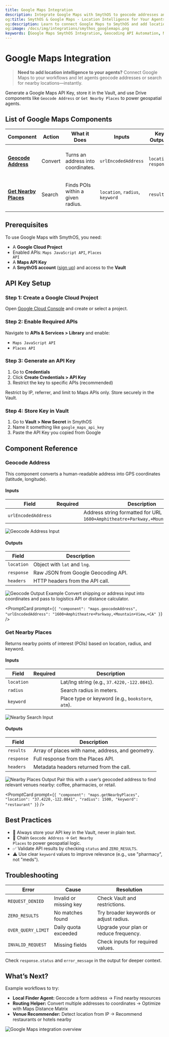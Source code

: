 ```yaml
---
title: Google Maps Integration
description: Integrate Google Maps with SmythOS to geocode addresses and discover nearby places directly from your agent workflows.
og:title: SmythOS & Google Maps - Location Intelligence for Your Agents
og:description: Learn to connect Google Maps to SmythOS and add location search, geocoding, and point-of-interest discovery to your automated agents.
og:image: /docs/img/integrations/smythos_googlemaps.png
keywords: [Google Maps SmythOS Integration, Geocoding API Automation, Nearby Places API, Google Maps Agents, Location Automation, Google Maps API No-Code]
---
```


# Google Maps Integration

> **Need to add location intelligence to your agents?** Connect Google Maps to your workflows and let agents geocode addresses or search for nearby locations—instantly.

<InfoCallout title="TL;DR">
Generate a Google Maps API Key, store it in the Vault, and use Drive components like <code>Geocode Address</code> or <code>Get Nearby Places</code> to power geospatial agents.
</InfoCallout>

## List of Google Maps Components

| **Component** | **Action** | **What it Does** | **Inputs** | **Key Outputs** | **Use Case** |
|--------------|------------|------------------|------------|------------------|---------------|
| [**Geocode Address**](#geocode-address) | Convert | Turns an address into coordinates. | <code>urlEncodedAddress</code> | <code>location</code>, <code>response</code> | Enrich a user form with lat/lng. |
| [**Get Nearby Places**](#get-nearby-places) | Search | Finds POIs within a given radius. | <code>location</code>, <code>radius</code>, <code>keyword</code> | <code>results</code> | Suggest coffee spots or ATMs nearby. |

<Divider />

## Prerequisites

To use Google Maps with SmythOS, you need:
- A **Google Cloud Project**
- Enabled APIs: <code>Maps JavaScript API</code>, <code>Places API</code>
- A **Maps API Key**
- A **SmythOS account** ([sign up](https://app.smythos.com/signup)) and access to the **Vault**

<Divider />

## API Key Setup

### Step 1: Create a Google Cloud Project
Open [Google Cloud Console](https://console.cloud.google.com/) and create or select a project.

### Step 2: Enable Required APIs
Navigate to <strong>APIs & Services > Library</strong> and enable:
- <code>Maps JavaScript API</code>
- <code>Places API</code>

### Step 3: Generate an API Key
1. Go to <strong>Credentials</strong>
2. Click <strong>Create Credentials > API Key</strong>
3. Restrict the key to specific APIs (recommended)

<TipCallout title="Secure Your Key">
Restrict by IP, referrer, and limit to Maps APIs only. Store securely in the Vault.
</TipCallout>

### Step 4: Store Key in Vault
1. Go to <strong>Vault > New Secret</strong> in SmythOS  
2. Name it something like <code>google_maps_api_key</code>  
3. Paste the API Key you copied from Google

<Divider />

## Component Reference

### <a name="geocode-address"></a>Geocode Address

This component converts a human-readable address into GPS coordinates (latitude, longitude).

#### Inputs

| Field | Required | Description |
|-------|----------|-------------|
| <code>urlEncodedAddress</code> | <Badge type="required" /> | Address string formatted for URL (e.g., <code>1600+Amphitheatre+Parkway,+Mountain+View,+CA</code>). |

<Image src="/docs/img/googlemaps/screenshot2.png" alt="Geocode Address Input" />

#### Outputs

| Field | Description |
|-------|-------------|
| <code>location</code> | Object with <code>lat</code> and <code>lng</code>. |
| <code>response</code> | Raw JSON from Google Geocoding API. |
| <code>headers</code> | HTTP headers from the API call. |

<Image src="/docs/img/googlemaps/screenshot3.png" alt="Geocode Output Example" />

<TipCallout title="Use Case" collapsible>
Convert shipping or address input into coordinates and pass to logistics API or distance calculator.
</TipCallout>

<PromptCard prompt={`{
  "component": "maps.geocodeAddress",
  "urlEncodedAddress": "1600+Amphitheatre+Parkway,+Mountain+View,+CA"
}`} />

<Divider />

### <a name="get-nearby-places"></a>Get Nearby Places

Returns nearby points of interest (POIs) based on location, radius, and keyword.

#### Inputs

| Field | Required | Description |
|-------|----------|-------------|
| <code>location</code> | <Badge type="required" /> | Lat/lng string (e.g., <code>37.4220,-122.0841</code>). |
| <code>radius</code> | <Badge type="required" /> | Search radius in meters. |
| <code>keyword</code> | <Badge type="required" /> | Place type or keyword (e.g., <code>bookstore</code>, <code>atm</code>). |

<Image src="/docs/img/googlemaps/screenshot5.png" alt="Nearby Search Input" />

#### Outputs

| Field | Description |
|-------|-------------|
| <code>results</code> | Array of places with name, address, and geometry. |
| <code>response</code> | Full response from the Places API. |
| <code>headers</code> | Metadata headers returned from the call. |

<Image src="/docs/img/googlemaps/screenshot6.png" alt="Nearby Places Output" />

<TipCallout title="Use Case" collapsible>
Pair this with a user’s geocoded address to find relevant venues nearby: coffee, pharmacies, or retail.
</TipCallout>

<PromptCard prompt={`{
  "component": "maps.getNearbyPlaces",
  "location": "37.4220,-122.0841",
  "radius": 1500,
  "keyword": "restaurant"
}`} />

<Divider />

## Best Practices

- 🔐 Always store your API key in the Vault, never in plain text.
- 📍 Chain <code>Geocode Address</code> → <code>Get Nearby Places</code> to power geospatial logic.
- ✅ Validate API results by checking <code>status</code> and <code>ZERO_RESULTS</code>.
- ⚠️ Use clear <code>keyword</code> values to improve relevance (e.g., use "pharmacy", not "meds").

<Divider />

## Troubleshooting

| Error | Cause | Resolution |
|-------|-------|------------|
| <code>REQUEST_DENIED</code> | Invalid or missing key | Check Vault and restrictions. |
| <code>ZERO_RESULTS</code> | No matches found | Try broader keywords or adjust radius. |
| <code>OVER_QUERY_LIMIT</code> | Daily quota exceeded | Upgrade your plan or reduce frequency. |
| <code>INVALID_REQUEST</code> | Missing fields | Check inputs for required values. |

<InfoCallout>
Check <code>response.status</code> and <code>error_message</code> in the output for deeper context.
</InfoCallout>

<Divider />

## What’s Next?

Example workflows to try:
- **Local Finder Agent:** Geocode a form address → Find nearby resources
- **Routing Helper:** Convert multiple addresses to coordinates → Optimize with Maps Distance Matrix
- **Venue Recommender:** Detect location from IP → Recommend restaurants or hotels nearby

<Image src="/docs/img/integrations/smythos_googlemaps.png" alt="Google Maps integration overview" />

<Divider />
